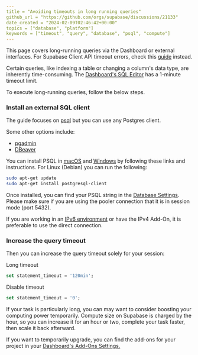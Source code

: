 ```yaml
---
title = "Avoiding timeouts in long running queries"
github_url = "https://github.com/orgs/supabase/discussions/21133"
date_created = "2024-02-09T02:46:42+00:00"
topics = ["database", "platform"]
keywords = ["timeout", "query", "database", "psql", "compute"]
---
```


<Admonition type="tip">

This page covers long-running queries via the Dashboard or external interfaces. For Supabase Client API timeout errors, check this [guide](https://github.com/orgs/supabase/discussions/14256) instead.

</Admonition>

Certain queries, like indexing a table or changing a column's data type, are inherently time-consuming. The [Dashboard's SQL Editor](https://supabase.com/dashboard/project/_/sql/) has a 1-minute timeout limit.
 
To execute long-running queries, follow the below steps.

### Install an external SQL client

The guide focuses on [psql](https://supabase.com/docs/guides/database/psql) but you can use any Postgres client.

Some other options include:
- [pgadmin](https://supabase.com/docs/guides/database/pgadmin)
- [DBeaver](https://supabase.com/docs/guides/database/dbeaver)

You can install PSQL in [macOS](https://stackoverflow.com/a/49689589/2188186) and [Windows](https://www.postgresql.org/download/windows/) by following these links and instructions. For Linux (Debian) you can run the following:

```bash
sudo apt-get update
sudo apt-get install postgresql-client
```

Once installed, you can find your PSQL string in the [Database Settings](https://supabase.com/dashboard/project/_/settings/database). Please make sure if you are using the pooler connection that it is in session mode (port 5432).

<Admonition type="tip">

If you are working in an [IPv6 environment](https://github.com/orgs/supabase/discussions/27034) or have the IPv4 Add-On, it is preferable to use the direct connection.

</Admonition>

### Increase the query timeout

Then you can increase the query timeout solely for your session:

Long timeout
```sql
set statement_timeout = '120min';
```

Disable timeout
```sql
set statement_timeout = '0';
```

If your task is particularly long, you can may want to consider boosting your computing power temporarily. Compute size on Supabase is charged by the hour, so you can increase it for an hour or two, complete your task faster, then scale it back afterward.

If you want to temporarily upgrade, you can find the add-ons for your project in your [Dashboard's Add-Ons Settings.](https://supabase.green/dashboard/project/_/settings/addons)
